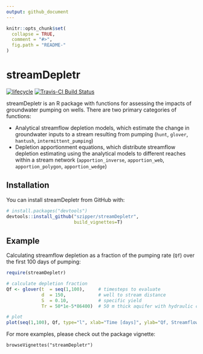 ```yaml
---
output: github_document
---
```


<!-- README.md is generated from README.Rmd. Please edit that file -->

```r
knitr::opts_chunk$set(
  collapse = TRUE,
  comment = "#>",
  fig.path = "README-"
)
```

# streamDepletr
[![lifecycle](https://img.shields.io/badge/lifecycle-experimental-orange.svg)](https://www.tidyverse.org/lifecycle/#experimental) [![Travis-CI Build Status](https://travis-ci.org/szipper/streamDepletr.svg?branch=master)](https://travis-ci.org/szipper/streamDepletr)

streamDepletr is an R package with functions for assessing the impacts of groundwater pumping on wells. There are two primary categories of functions:

- Analytical streamflow depletion models, which estimate the change in groundwater inputs to a stream resulting from pumping (`hunt`, `glover`, `hantush`, `intermittent_pumping`)
- Depletion apportionment equations, which distribute streamflow depletion estimating using the analytical models to different reaches within a stream network (`apportion_inverse`, `apportion_web`, `apportion_polygon`, `apportion_wedge`)


## Installation

You can install streamDepletr from GitHub with:

```r
# install.packages("devtools")
devtools::install_github("szipper/streamDepletr",
                         build_vignettes=T)
```

## Example

Calculating streamflow depletion as a fraction of the pumping rate (`Qf`) over the first 100 days of pumping:

```r
require(streamDepletr)

# calculate depletion fraction
Qf <- glover(t  = seq(1,100),     # timesteps to evaluate
             d  = 150,            # well to stream distance
             S  = 0.10,           # specific yield
             Tr = 50*1e-5*86400)  # 50 m thick aquifer with hydraulic conductivity of 1e-5 m/s

# plot
plot(seq(1,100), Qf, type="l", xlab="Time [days]", ylab="Qf, Streamflow Depletion Fraction")
```

For more examples, please check out the package vignette:

`browseVignettes("streamDepletr")`